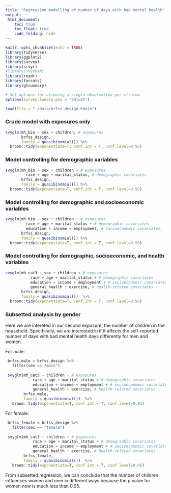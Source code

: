 ```yaml
---
title: "Regression modelling of number of days with bad mental health"
output: 
 html_document:
    toc: true
    toc_float: true
    code_folding: hide
---
```


```r
knitr::opts_chunk$set(echo = TRUE)
library(tidyverse)
library(ggplot2)
library(survey)
library(srvyr)
#library(svyVGAM)
library(readr)
library(forcats)
library(gtsummary)

# Set options for allowing a single observation per stratum 
options(survey.lonely.psu = "adjust")
```


```r
load(file = "./data/brfss_design.Rdata")
```


### Crude model with exposures only
```r
svyglm(mh_bin ~ sex + children, # exposures
       brfss_design,
       family = quasibinomial()) %>%
  broom::tidy(exponentiate=T, conf.int = T, conf.level=0.95)
```

### Model controlling for demographic variables
```r
svyglm(mh_bin ~ sex + children + # exposures
         race + age + marital_status, # demographic covariates
       brfss_design,
       family = quasibinomial()) %>%
  broom::tidy(exponentiate=T, conf.int = T, conf.level=0.95)
```

### Model controlling for demographic and socioeconomic variables
```r
svyglm(mh_bin ~ sex + children + # exposures
         race + age + marital_status + # demographic covariates
         education + income + employment, # socioeconomic covariates, 
       brfss_design,
       family = quasibinomial()) %>%
  broom::tidy(exponentiate=T, conf.int = T, conf.level=0.95)
```


### Model controlling for demographic, socioeconomic, and health variables
```r
svyglm(mh_cat3 ~ sex + children + # exposures
           race + age + marital_status + # demographic covariates
           education + income + employment + # socioeconomic covariates
           general_health + exercise, # health-related covariates
       brfss_design,
       family = quasibinomial())  %>%
  broom::tidy(exponentiate=T, conf.int = T, conf.level=0.95)
```

### Subsetted analysis by gender
Here we are intereted in our second exposure, the number of children in the household. Specifically, we are interested in if it affects the self-reported number of days with bad mental health days differently for men and women. 

For male: 
```r
 brfss_male = brfss_design %>%
   filter(sex == "male")
 
 svyglm(mh_cat3 ~ children + # exposures
            race + age + marital_status + # demographic covariates
            education + income + employment + # socioeconomic covariates
            general_health + exercise, # health-related covariates
        brfss_male,
        family = quasibinomial())  %>%
   broom::tidy(exponentiate=T, conf.int = T, conf.level=0.95)
```

For female:
```r
 brfss_female = brfss_design %>%
   filter(sex == "female")
 
 svyglm(mh_cat3 ~ children + # exposures
            race + age + marital_status + # demographic covariates
            education + income + employment + # socioeconomic covariates
            general_health + exercise, # health-related covariates
        brfss_female,
        family = quasibinomial())  %>%
   broom::tidy(exponentiate=T, conf.int = T, conf.level=0.95)
```

From subsetted regression, we can conclude that the number of children influences women and men in different ways because the p value for women now is much less than 0.05.







